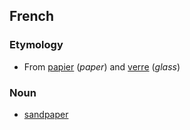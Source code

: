 ==French==
===Etymology===
*From [[papier]] (''paper'') and [[verre]] (''glass'')
===Noun===
*[[sandpaper]]